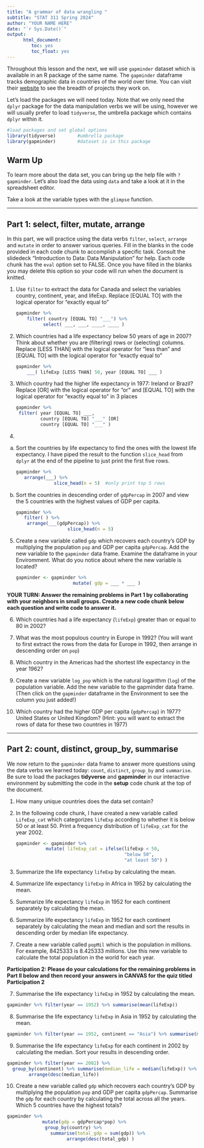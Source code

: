 ```yaml
---
title: "A grammar of data wrangling "
subtitle: "STAT 311 Spring 2024"
author: "YOUR NAME HERE"
date: "`r Sys.Date()`"
output:    
      html_document:
         toc: yes
         toc_float: yes
---
```


Throughout this lesson and the next, we will use `gapminder` dataset which is available in an R package of the same name. The `gapminder` dataframe tracks demographic data in countries of the world over time. You can visit their [website](https://www.gapminder.org) to see the breadth of projects they work on. 

Let's load the packages we will need today. Note that we only need the `dplyr` package for the data manipulation verbs we will be using, however we will usually prefer to load `tidyverse`, the umbrella package which contains `dplyr` within it.

```r
#load packages and set global options
library(tidyverse)        #umbrella package
library(gapminder)        #dataset is in this package

```

## Warm Up

To learn more about the data set, you can bring up the help file with `?gapminder`. Let's also load the data using `data` and take a look at it in the spreadsheet editor.

Take a look at the variable types  with the `glimpse` function. 

* * * 

## Part 1: select, filter, mutate, arrange

In this part, we will practice using the data verbs `filter`, `select`, `arrange` and `mutate` in order to answer various queries. 
Fill in the blanks in the code provided in each code chunk to accomplish a specific task. Consult the slidedeck "Introduction to Data: Data Manipulation" for help. Each code chunk has the `eval` option set to FALSE. Once you have filled in the blanks you may delete this option so your code will run when the document is knitted.

1. Use `filter` to extract the data for Canada and select the variables country, continent, year, and lifeExp. Replace [EQUAL TO] with the logical operator for "exactly equal to"


    ```r
    
    gapminder %>% 
        filter( country [EQUAL TO] "___") %>%
              select( ___, ___, ____, ____ )

    ```

2. Which countries had a life expectancy below 50 years of age in 2007? Think about whether you are (filtering) rows or (selecting) columns. Replace [LESS THAN] with the logical operator for "less than" and [EQUAL TO] with the logical operator for "exactly equal to"

    ```r

    gapminder %>% 
        ___( lifeExp [LESS THAN] 50, year [EQUAL TO] ___ )

    ```


3. Which country had the higher life expectancy in 1977: Ireland or Brazil? Replace [OR] with the logical operator for "or" and [EQUAL TO] with the logical operator for "exactly equal to" in 3 places

    ```r

    gapminder %>% 
     filter( year [EQUAL TO] ___,
             country [EQUAL TO] "___" [OR] 
             country [EQUAL TO] "___" )

    ```


4. 

a. Sort the countries by life expectancy  to find the ones with the lowest life expectancy.  I have piped the result to the function `slice_head` from `dplyr` at the end of the pipeline to just print the first five rows.  

    ```r

    gapminder %>% 
       arrange(___) %>% 
                  slice_head(n = 5)  #only print top 5 rows             

    ```


b. Sort the countries in descending order of `gdpPercap` in 2007 and view the 5 countries with the highest values of GDP per capita.

    ```r

    gapminder %>% 
       filter( ) %>% 
        arrange(___(gdpPercap)) %>% 
                       slice_head(n = 5)
        

    ```

5. Create a new variable called `gdp` which recovers each country's GDP by multiplying the population `pop` and GDP per capita `gdpPercap`. Add the new variable to the `gapminder` data frame. Examine the dataframe in your Enviromment. What do you notice about where the new variable is located? 

    ```r
gapminder <- gapminder %>% 
                         mutate( gdp = ___ * ___ )

    ```

**YOUR TURN: Answer the remaining problems in Part 1 by collaborating with your neighbors in small groups. Create a new code chunk below each question and write code to answer it. **


6. Which countries had a life expectancy (`lifeExp`)  greater than or equal to 80 in 2002?


7. What was the most populous country in Europe in 1992?  (You will want to first extract the rows from the data for Europe in 1992, then arrange in descending order on `pop`)


8. Which country in the Americas had the shortest life expectancy in the year 1962? 


9. Create a new variable `log_pop` which is the natural logarithm (`log`) of the population variable. Add the new variable to the gapminder data frame. (Then click on the `gapminder` dataframe in the Environment to see the column you just added!)


10. Which country had the higher GDP per capita (`gdpPercap`) in 1977? United States or United Kingdom? (Hint: you will want to extract the rows of data for these two countries in 1977)




* * *

## Part 2: count, distinct, group_by, summarise

We now return to the `gapminder` data frame to answer more questions using the data verbs we learned today: `count`, `distinct`, `group_by` and `summarise`. Be sure to load the packages **tidyverse** and **gapminder** in our interactive environment by submitting the code in the **setup** code chunk at the top of the document. 


1. How many unique countries does the data set contain? 
 


2. In the following code chunk, I have created a new variable called `LifeExp_cat` which categorizes `lifeExp` according to whether it is below 50 or at least 50. Print a frequency distribution of `lifeExp_cat` for the year 2002.


    ```r

    gapminder <- gapminder %>% 
               mutate( lifeExp_cat = ifelse(lifeExp < 50, 
                                            "below 50", 
                                            "at least 50") )

    ```

3. Summarize the life expectancy `lifeExp` by calculating the mean.

 
4. Summarize life expectancy `lifeExp` in Africa in 1952 by calculating the mean.

5. Summarize life expectancy `lifeExp` in 1952 for each continent separately by calculating the mean.



6. Summarize life expectancy `lifeExp` in 1952 for each continent separately by calculating the mean and median and sort the results in descending order by median life expectancy. 



6. Create a new variable called `popMil` which is the population in millions. For example, 8425333 is 8.425333 millions.  Use this new variable to calculate the total population in the world for each year. 



**Participation 2: Please do your calculations for the remaining problems in Part II below and then record your answers in CANVAS for the quiz titled Participation 2**




7. Summarise the life expectancy `lifeExp` in 1952 by calculating the mean.

```r
gapminder %>% filter(year == 1952) %>% summarise(mean(lifeExp))
```

8. Summarise the life expectancy `lifeExp` in Asia in 1952 by calculating the mean. 
```r
gapminder %>% filter(year == 1952, continent == "Asia") %>% summarise(mean(lifeExp))
```

9. Summarise the life expectancy `lifeExp` for each continent in 2002 by calculating the median. Sort your results in descending order.
```r
gapminder %>% filter(year == 2002) %>% 
  group_by(continent) %>% summarise(median_life = median(lifeExp)) %>% 
        arrange(desc(median_life))
```

10.  Create a new variable called `gdp` which recovers each country's GDP by multiplying the population `pop` and GDP per capita `gdpPercap`. Summarise the `gdp` for each country by calculating the total across all the years. Which 5 countries have the highest totals?

```r
gapminder %>%
             mutate(gdp = gdpPercap*pop) %>%
              group_by(country) %>% 
                summarise(total_gdp = sum(gdp)) %>%
                      arrange(desc(total_gdp) )
                 
```
 

